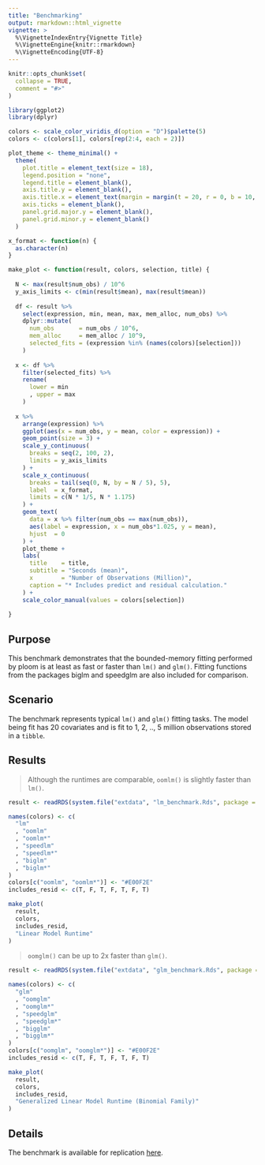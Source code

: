 ```yaml
---
title: "Benchmarking"
output: rmarkdown::html_vignette
vignette: >
  %\VignetteIndexEntry{Vignette Title}
  %\VignetteEngine{knitr::rmarkdown}
  %\VignetteEncoding{UTF-8}
---
```


```r
knitr::opts_chunk$set(
  collapse = TRUE,
  comment = "#>"
)
```

```r
library(ggplot2)
library(dplyr)
```


```r

colors <- scale_color_viridis_d(option = "D")$palette(5)
colors <- c(colors[1], colors[rep(2:4, each = 2)])

plot_theme <- theme_minimal() +
  theme(
    plot.title = element_text(size = 18),
    legend.position = "none",
    legend.title = element_blank(),
    axis.title.y = element_blank(),
    axis.title.x = element_text(margin = margin(t = 20, r = 0, b = 10, l = 0)),
    axis.ticks = element_blank(),
    panel.grid.major.y = element_blank(),
    panel.grid.minor.y = element_blank()
  )

x_format <- function(n) {
  as.character(n)
}

make_plot <- function(result, colors, selection, title) {
  
  N <- max(result$num_obs) / 10^6
  y_axis_limits <- c(min(result$mean), max(result$mean))
  
  df <- result %>%
    select(expression, min, mean, max, mem_alloc, num_obs) %>%
    dplyr::mutate(
      num_obs       = num_obs / 10^6,
      mem_alloc     = mem_alloc / 10^9,
      selected_fits = (expression %in% (names(colors)[selection]))
    )
  
  x <- df %>%
    filter(selected_fits) %>%
    rename(
      lower = min
      , upper = max
    )
  
  x %>%
    arrange(expression) %>%
    ggplot(aes(x = num_obs, y = mean, color = expression)) +
    geom_point(size = 3) +
    scale_y_continuous(
      breaks = seq(2, 100, 2),
      limits = y_axis_limits
    ) +
    scale_x_continuous(
      breaks = tail(seq(0, N, by = N / 5), 5),
      label  = x_format,
      limits = c(N * 1/5, N * 1.175)
    ) +
    geom_text(
      data = x %>% filter(num_obs == max(num_obs)),
      aes(label = expression, x = num_obs*1.025, y = mean),
      hjust  = 0
    ) +
    plot_theme +
    labs(
      title    = title,
      subtitle = "Seconds (mean)",
      x        = "Number of Observations (Million)",
      caption = "* Includes predict and residual calculation."
    ) +
    scale_color_manual(values = colors[selection])
  
}

```

## Purpose

This benchmark demonstrates that the bounded-memory fitting performed by ploom is at least as fast or faster than `lm()` and `glm()`. Fitting functions from the packages biglm and speedglm are also included for comparison.

## Scenario

The benchmark represents typical `lm()` and `glm()` fitting tasks.  The model being fit has 20 covariates and is fit to 1, 2, .., 5 million observations stored in a `tibble`.

## Results

> Although the runtimes are comparable, `oomlm()` is slightly faster than `lm()`.

```r

result <- readRDS(system.file("extdata", "lm_benchmark.Rds", package = "ploom"))

names(colors) <- c(
  "lm"
  , "oomlm"
  , "oomlm*"
  , "speedlm"
  , "speedlm*"
  , "biglm"
  , "biglm*"
)
colors[c("oomlm", "oomlm*")] <- "#E00F2E"
includes_resid <- c(T, F, T, F, T, F, T)

make_plot(
  result,
  colors,
  includes_resid,
  "Linear Model Runtime"
)

```

> `oomglm()` can be up to 2x faster than `glm()`.

```r

result <- readRDS(system.file("extdata", "glm_benchmark.Rds", package = "ploom"))

names(colors) <- c(
  "glm"
  , "oomglm"
  , "oomglm*"
  , "speedglm"
  , "speedglm*"
  , "bigglm"
  , "bigglm*"
)
colors[c("oomglm", "oomglm*")] <- "#E00F2E"
includes_resid <- c(T, F, T, F, T, F, T)

make_plot(
  result,
  colors,
  includes_resid,
  "Generalized Linear Model Runtime (Binomial Family)"
)

```

## Details

The benchmark is available for replication [here](https://github.com/blakeboswell/ploom/tree/master/benchmark).


<!-- Unlike `lm()` and `glm()`, fit functions from ploom, biglm, and speedglm do not calculate predictions and residuals by default. For parity, the benchmark run of these functions includes a call to `predict()` and a residual calculation. -->
